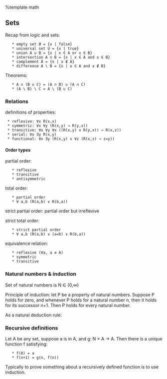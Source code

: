 %template math
== Sets ==
Recap from logic and sets:
    * empty set Ø = {x | false}
    * universal set U = {x | true}
    * union A ∪ B = {x | x ∈ A or x ∈ B}
    * intersection A ∩ B = {x | x ∈ A and x ∈ B}
    * complement Ā = {x | x ∉ A}
    * difference A \ B = {x | x ∈ A and x ∉ B}

Theorems:
    * A ∩ (B ∪ C) = (A ∩ B) ∪ (A ∩ C)
    * (A \ B) \ C = A \ (B ∪ C)

=== Relations ===
definitions of properties:
  * reflexive: ∀x R(x,x)
  * symmetric: ∀x ∀y (R(x,y) → R(y,x))
  * transitive: ∀x ∀y ∀x ((R(x,y) ∧ R(y,x)) → R(x,z))
  * serial: ∀x ∃y R(x,y)
  * functional: ∀x ∃y (R(x,y) ∧ ∀z (R(x,z) → z=y))

==== Order types ====
partial order:
    * reflexive
    * transitive
    * antisymmetric

total order:
    * partial order
    * ∀ a,b (R(a,b) ∨ R(b,a))

strict partial order: partial order but irreflexive

strict total order:
    * strict partial order
    * ∀ a,b (R(a,b) ∨ (a=b) ∨ R(b,a))

equivalence relation:
    * reflexive (∀a, a ≡ A)
    * symmetric
    * transitive

=== Natural numbers & induction ===
Set of natural numbers is N ∈ (0,∞)

Principle of induction: let P be a property of natural numbers. Suppose P holds for zero, and whenever P holds for a natural number n, then it holds for its successor n+1. Then P holds for every natural number.

As a natural deduction rule:

{{local:../img/induction-natural-deduction-rule.png|Induction natural deduction rule}}

=== Recursive definitions ===
Let A be any set, suppose a is in A, and g: N × A → A. Then there is a unique function f satisfying:
    * f(0) = a
    * f(n+1) = g(n, f(n))

Typically to prove something about a recursively defined function is to use induction.

